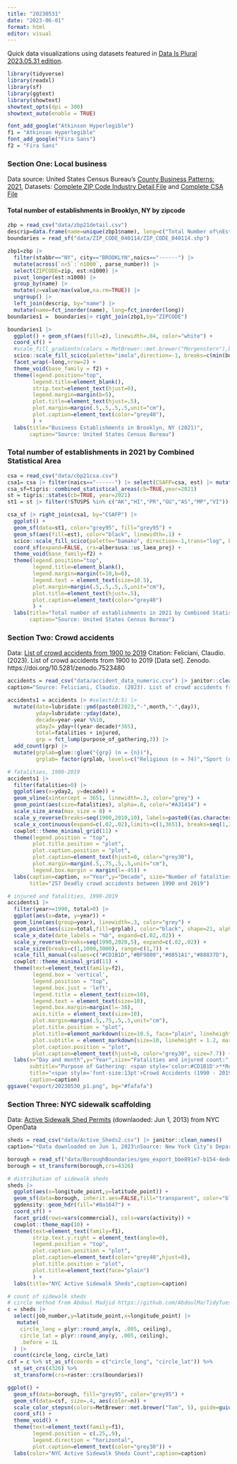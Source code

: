 ```yaml
---
title: "20230531"
date: "2023-06-01"
format: html
editor: visual
---
```


Quick data visualizations using datasets featured in [Data Is Plural 2023.05.31 edition](https://www.data-is-plural.com/archive/2023-05-31-edition/).

```r
library(tidyverse)
library(readxl)
library(sf)
library(ggtext)
library(showtext)
showtext_opts(dpi = 300)
showtext_auto(enable = TRUE)
```

```r
font_add_google("Atkinson Hyperlegible")
f1 = "Atkinson Hyperlegible"
font_add_google("Fira Sans")
f2 = "Fira Sans"
```

### Section One: Local business

Data source: United States Census Bureau's [County Business Patterns: 2021](https://www.census.gov/data/datasets/2021/econ/cbp/2021-cbp.html), Datasets: [Complete ZIP Code Industry Detail File](https://www2.census.gov/programs-surveys/cbp/datasets/2021/zbp21detail.zip) and [Complete CSA File](https://www2.census.gov/programs-surveys/cbp/datasets/2021/cbp21csa.zip)

#### Total number of establishments in Brooklyn, NY by zipcode

```r
zbp = read_csv("data/zbp21detail.csv")
descrip=data.frame(name=unique(zbp1$name), long=c("Total Number of\nEstablishments","Less than 5 Employee\nSize Class","5-9 Employee\nSize Class","10-19 Employee\nSize Class","20-49 Employee\nSize Class","50-99 Employee\nSize Class","100-249 Employee\nSize Class","250-499 Employee\nSize Class","500-999 Employee\nSize Class","1,000 or More Employee\nSize Class"))
boundaries = read_sf("data/ZIP_CODE_040114/ZIP_CODE_040114.shp")
```

```r
zbp1=zbp |> 
  filter(stabbr=="NY", city=="BROOKLYN",naics=="------") |>
  mutate(across(`n<5`:`n1000`, parse_number)) |>
  select(ZIPCODE=zip, est:n1000) |>
  pivot_longer(est:n1000) |>
  group_by(name) |>
  mutate(z=value/max(value,na.rm=TRUE)) |> 
  ungroup() |>
  left_join(descrip, by="name") |>
  mutate(name=fct_inorder(name), long=fct_inorder(long))
boundaries1 =  boundaries|> right_join(zbp1,by="ZIPCODE") 
```

```r
boundaries1 |>
  ggplot() + geom_sf(aes(fill=z), linewidth=.04, color="white") + 
  coord_sf() +
  #scale_fill_gradientn(colors = MetBrewer::met.brewer("Morgenstern"),breaks=c(min(boundaries1$z,na.rm=T),1), labels=c("Less","More"),na.value="grey95",guide=guide_colorbar(title.position="top",barheight=unit(.4,"lines"),barwidth=unit(7,"lines"))) +
  scico::scale_fill_scico(palette="imola",direction=-1, breaks=c(min(boundaries1$z,na.rm=T),1), labels=c("Less","More"),na.value="grey95",guide=guide_colorbar(title.position="top",barheight=unit(.4,"lines"),barwidth=unit(7,"lines"))) +
  facet_wrap(~long,nrow=2) +
  theme_void(base_family = f2) +
  theme(legend.position="top",
        legend.title=element_blank(),
        strip.text=element_text(hjust=0),
        legend.margin=margin(b=5),
        plot.title=element_text(hjust=.5),
        plot.margin=margin(.5,.5,.5,.5,unit="cm"),
        plot.caption=element_text(color="grey40"),
        ) +
  labs(title="Business Establishments in Brooklyn, NY (2021)",
       caption="Source: United States Census Bureau")
```

### Total number of establishments in 2021 by Combined Statistical Area

```r
csa = read_csv("data/cbp21csa.csv") 
csa1= csa |> filter(naics=="------") |> select(CSAFP=csa, est) |> mutate(CSAFP=as.character(CSAFP))
csa_sf=tigris::combined_statistical_areas(cb=TRUE,year=2021)
st = tigris::states(cb=TRUE, year=2021)
st1 = st |> filter(!STUSPS %in% c("AK","HI","PR","GU","AS","MP","VI"))
```

```r
csa_sf |> right_join(csa1, by="CSAFP") |>
  ggplot() +
  geom_sf(data=st1, color="grey95", fill="grey95") +
  geom_sf(aes(fill=est), color="black", linewidth=.1) +
  scico::scale_fill_scico(palette="bamako", direction=-1,trans="log", breaks=c(1094,10000,100000,661172), label=scales::comma, guide=guide_colorbar(barheight=unit(.5,"lines"),barwidth = unit(13,"lines")))+
  coord_sf(expand=FALSE, crs=albersusa::us_laea_proj) +
  theme_void(base_family=f2) +
  theme(legend.position="top",
        legend.title=element_blank(),
        legend.margin=margin(t=10,b=0),
        legend.text = element_text(size=10.5),
        plot.margin=margin(.5,.5,.5,.5,unit="cm"),
        plot.title=element_text(hjust=.5),
        plot.caption=element_text(color="grey40")
        ) +
  labs(title="Total number of establishments in 2021 by Combined Statistical Area",
       caption="Source: United States Census Bureau")
```

### Section Two: Crowd accidents

Data: [List of crowd accidents from 1900 to 2019](https://zenodo.org/record/7523480) Citation: Feliciani, Claudio. (2023). List of crowd accidents from 1900 to 2019 \[Data set\]. Zenodo. https://doi.org/10.5281/zenodo.7523480

```r
accidents = read_csv("data/accident_data_numeric.csv") |> janitor::clean_names()
caption="Source: Feliciani, Claudio. (2023). List of crowd accidents from 1900 to 2019 [Data set]. Zenodo. https://doi.org/10.5281/zenodo.7523480"
```

```r
accidents1 = accidents |> #select(3:5) |>
  mutate(date=lubridate::ymd(paste0(2023,"-",month,"-",day)),
         yday=lubridate::yday(date),
         decade=year-year %%10,
         yday2= yday+((year-decade)*365),
         total=fatalities + injured,
         grp = fct_lump(purpose_of_gathering,3)) |>
  add_count(grp) |>
  mutate(grplab=glue::glue("{grp} (n = {n})"),
         grplab= factor(grplab, levels=c("Religious (n = 74)","Sport (n = 74)","Entertainment (n = 60)","Other (n = 73)"), ordered=TRUE)) 
```

```r
# fatalities, 1900-2019
accidents1 |>
  filter(fatalities>0) |>
  ggplot(aes(x=yday2, y=decade)) +
  geom_vline(xintercept = 3651, linewidth=.3, color="grey") +
  geom_point(aes(size=fatalities), alpha=.8, color="#A31414") +
  scale_size_area(max_size = 8) +
  scale_y_reverse(breaks=seq(1900,2010,10), labels=paste0((as.character(seq(1900,2010,10))),"'s")) +
  scale_x_continuous(expand=c(.02,.02),limits=c(1,3651), breaks=seq(1,3650,365), labels=paste0("0",(as.character(seq(0,9,1))))) +
  cowplot::theme_minimal_grid(11) +
  theme(legend.position = "top",
        plot.title.position = "plot",
        plot.caption.position = "plot",
        plot.caption=element_text(hjust=0, color="grey30"),
        plot.margin=margin(.5,.75,.5,.5,unit="cm"),
        legend.box.margin = margin(l=-45)) +
  labs(caption=caption, x="Year",y="Decade", size="Number of fatalities:",
       title="257 Deadly crowd accidents between 1990 and 2019")
```

```r
# injured and fatalities, 1990-2019
accidents1 |>
  filter(year>=1990, total>0) |>
  ggplot(aes(x=date, y=year)) +
  geom_line(aes(group=year), linewidth=.3, color="grey") +
  geom_point(aes(size=total,fill=grplab), color="black", shape=21, alpha=.8) +
  scale_x_date(date_labels = "%b", expand=c(.02,.02)) +
  scale_y_reverse(breaks=seq(1990,2020,5), expand=c(.02,.02)) +
  scale_size(breaks=c(1,1000,3000), range=c(1,7)) +
  scale_fill_manual(values=c("#CD1B1D","#BF9800","#0851A1","#88837D"), guide="none")+
  cowplot::theme_minimal_grid(11) +
  theme(text=element_text(family=f2),
        legend.box = 'vertical',
        legend.position = "top",
        legend.box.just = 'left',
        legend.title = element_text(size=10),
        legend.text = element_text(size=10),
        legend.box.margin=margin(l=-38),
        axis.title = element_text(size=10),
        plot.margin=margin(.5,.75,.5,.5,unit="cm"),
        plot.title.position = "plot",
        plot.title=element_markdown(size=10.5, face="plain", lineheight = 1.1),
        plot.subtitle = element_markdown(size=10, lineheight = 1.2, margin=margin(t=4)),
        plot.caption.position = "plot",
        plot.caption=element_text(hjust=0, color="grey30", size=7.7)) +
  labs(x="Day and month",y="Year",size="Fatalities and injured count:",
       subtitle="Purpose of Gathering: <span style='color:#CD1B1D'>**Religious**</span> (n = 74), <span style='color:#BF9800'>**Sport**</span> (n = 74), <span style='color:#0851A1'>**Entertainment**</span> (n = 60), <span style='color:#88837D'>**Other**</span> (n = 73)",
       title="<span style='font-size:13pt'>Crowd Accidents (1990 - 2019)</span><br><span style='font-size:9pt; color:grey30'>223 accidents with at least one fatality or ten injuries *caused by a collective crowd motion which could have been<br>potentially prevented by employing a different design or through a proper crowd management*. The deadliest<br>accident included, by far, is the *2015 Mina stampede* in Saudi Arabia with 2,431 fatalities and 934 injured.</span>",
       caption=caption)
ggsave("export/20230530_p1.png", bg="#fafafa")
```

### Section Three: NYC sidewalk scaffolding

Data: [Active Sidewalk Shed Permits](https://www.nyc.gov/assets/buildings/html/sidewalk-shed-map.html) (downlaoded: Jun 1, 2013) from NYC OpenData

```r
sheds = read_csv("data/Active_Sheds2.csv") |> janitor::clean_names()
caption="*Data downloaded on Jun 1, 2023\nSource: New York City’s Department of Buildings"

borough = read_sf("data/BoroughBoundaries/geo_export_bbe891e7-b154-4ede-b905-d0de321b3cda.shp") #from https://data.cityofnewyork.us/City-Government/Borough-Boundaries/tqmj-j8zm
borough = st_transform(borough,crs=4326)
```

```r
# distribution of sidewalk sheds
sheds |>
  ggplot(aes(x=longitude_point,y=latitude_point)) +
  geom_sf(data=borough, inherit.aes=FALSE,fill="transparent", color="black", stroke=.2) +
  ggdensity::geom_hdr(fill="#0a1647") +
  coord_sf() +
  facet_grid(rows=vars(commercial), cols=vars(activity)) +
  cowplot::theme_map(10) +
  theme(text=element_text(family=f1),
        strip.text.y.right = element_text(angle=0),
        legend.position = "top",
        plot.caption.position = "plot",
        plot.caption=element_text(color="grey40",hjust=0),
        plot.title.position = "plot",
        plot.title=element_text(face="plain")
        ) +
  labs(title="NYC Active Sidewalk Sheds",caption=caption)
```

```r
# count of sidewalk sheds
# circle method from Abdoul Madjid https://github.com/AbdoulMa/TidyTuesday/blob/main/2022/2022_w9/tidytuesday_2022_w9.R
c = sheds |>
  select(job_number,y=latitude_point,x=longitude_point) |>
   mutate(
    circle_long = plyr::round_any(x, .005, ceiling),
    circle_lat = plyr::round_any(y, .005, ceiling), 
    .before = 1L
  ) |> 
  count(circle_long, circle_lat) 
csf = c %>% st_as_sf(coords = c("circle_long", "circle_lat")) %>% 
  st_set_crs(4326) %>% 
  st_transform(crs=raster::crs(boundaries)) 

ggplot() +
  geom_sf(data=borough, fill="grey95", color="grey95") +
  geom_sf(data=csf, size=.4, aes(color=n)) +
  scale_color_stepsn(colors=MetBrewer::met.brewer("Tam", 5), guide=guide_colorsteps(title.position = "top",barheight=unit(.4,"lines"))) +
  coord_sf() +
  theme_void() +
  theme(text=element_text(family=f1),
        legend.position = c(.25,.9),
        legend.direction = "horizontal",
        plot.caption=element_text(color="grey30")) +
  labs(color="NYC Active Sidewalk Sheds Count",caption=caption)
```
